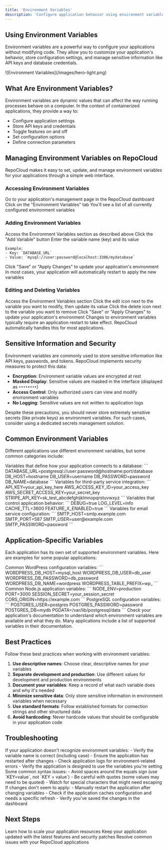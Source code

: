 ```yaml
---
title: 'Environment Variables'
description: 'Configure application behavior using environment variables on RepoCloud'
---
```


## Using Environment Variables

Environment variables are a powerful way to configure your applications without modifying code. They allow you to customize your application's behavior, store configuration settings, and manage sensitive information like API keys and database credentials.

<Frame>
  ![Environment Variables](/images/hero-light.png)
</Frame>

## What Are Environment Variables?

Environment variables are dynamic values that can affect the way running processes behave on a computer. In the context of containerized applications, they provide a way to:

- Configure application settings
- Store API keys and credentials
- Toggle features on and off
- Set configuration options
- Define connection parameters

## Managing Environment Variables on RepoCloud

RepoCloud makes it easy to set, update, and manage environment variables for your applications through a simple web interface.

### Accessing Environment Variables

<Steps>
  <Step title="Navigate to Instance Management">
    Go to your application's management page in the RepoCloud dashboard
  </Step>
  <Step title="Open Environment Variables">
    Click on the "Environment Variables" tab
  </Step>
  <Step title="View Current Variables">
    You'll see a list of all currently configured environment variables
  </Step>
</Steps>

### Adding Environment Variables

<Steps>
  <Step title="Navigate to Environment Variables">
    Access the Environment Variables section as described above
  </Step>
  <Step title="Add New Variable">
    Click the "Add Variable" button
  </Step>
  <Step title="Enter Key and Value">
    Enter the variable name (key) and its value
    
    Example:
    - Key: `DATABASE_URL`
    - Value: `mysql://user:password@localhost:3306/mydatabase`
  </Step>
  <Step title="Save Changes">
    Click "Save" or "Apply Changes" to update your application's environment
  </Step>
  <Step title="Restart Application">
    In most cases, your application will automatically restart to apply the new variables
  </Step>
</Steps>

### Editing and Deleting Variables

<Steps>
  <Step title="Navigate to Environment Variables">
    Access the Environment Variables section
  </Step>
  <Step title="Edit a Variable">
    Click the edit icon next to the variable you want to modify, then update its value
  </Step>
  <Step title="Delete a Variable">
    Click the delete icon next to the variable you want to remove
  </Step>
  <Step title="Save Changes">
    Click "Save" or "Apply Changes" to update your application's environment
  </Step>
</Steps>

<Note>
  Changes to environment variables typically require an application restart to take effect. RepoCloud automatically handles this for most applications.
</Note>

## Sensitive Information and Security

Environment variables are commonly used to store sensitive information like API keys, passwords, and tokens. RepoCloud implements security measures to protect this data:

- **Encryption**: Environment variable values are encrypted at rest
- **Masked Display**: Sensitive values are masked in the interface (displayed as `••••••••`)
- **Access Control**: Only authorized users can view and modify environment variables
- **No Logging**: Sensitive values are not written to application logs

<Warning>
  Despite these precautions, you should never store extremely sensitive secrets (like private keys) as environment variables. For such cases, consider using a dedicated secrets management solution.
</Warning>

## Common Environment Variables

Different applications use different environment variables, but some common categories include:

<AccordionGroup>
  <Accordion title="Database Connection Strings">
    Variables that define how your application connects to a database:
    ```
    DATABASE_URL=postgresql://user:password@hostname:port/database
    DB_HOST=hostname
    DB_USER=username
    DB_PASSWORD=password
    DB_NAME=database
    ```
  </Accordion>
  <Accordion title="API Keys and Authentication">
    Variables for third-party service integration:
    ```
    API_KEY=your_api_key_here
    AWS_ACCESS_KEY_ID=your_access_key
    AWS_SECRET_ACCESS_KEY=your_secret_key
    STRIPE_API_KEY=sk_test_abcdefghijklmnopqrstuvwxyz
    ```
  </Accordion>
  <Accordion title="Application Settings">
    Variables that control application behavior:
    ```
    DEBUG=true
    LOG_LEVEL=info
    CACHE_TTL=3600
    FEATURE_X_ENABLED=true
    ```
  </Accordion>
  <Accordion title="Email Configuration">
    Variables for email service configuration:
    ```
    SMTP_HOST=smtp.example.com
    SMTP_PORT=587
    SMTP_USER=user@example.com
    SMTP_PASSWORD=password
    ```
  </Accordion>
</AccordionGroup>

## Application-Specific Variables

Each application has its own set of supported environment variables. Here are examples for some popular applications:

<AccordionGroup>
  <Accordion title="WordPress">
    Common WordPress configuration variables:
    ```
    WORDPRESS_DB_HOST=mysql_host
    WORDPRESS_DB_USER=db_user
    WORDPRESS_DB_PASSWORD=db_password
    WORDPRESS_DB_NAME=wordpress
    WORDPRESS_TABLE_PREFIX=wp_
    ```
  </Accordion>
  <Accordion title="Node.js Applications">
    Common Node.js application variables:
    ```
    NODE_ENV=production
    PORT=3000
    SESSION_SECRET=your_session_secret
    CORS_ORIGIN=https://example.com
    ```
  </Accordion>
  <Accordion title="PostgreSQL">
    PostgreSQL configuration variables:
    ```
    POSTGRES_USER=postgres
    POSTGRES_PASSWORD=password
    POSTGRES_DB=mydb
    PGDATA=/var/lib/postgresql/data
    ```
  </Accordion>
</AccordionGroup>

<Tip>
  Check your application's documentation to understand which environment variables are available and what they do. Many applications include a list of supported variables in their documentation.
</Tip>

## Best Practices

Follow these best practices when working with environment variables:

1. **Use descriptive names**: Choose clear, descriptive names for your variables
2. **Separate development and production**: Use different values for development and production environments
3. **Document your variables**: Keep a record of what each variable does and why it's needed
4. **Minimize sensitive data**: Only store sensitive information in environment variables when necessary
5. **Use standard formats**: Follow established formats for connection strings and other structured data
6. **Avoid hardcoding**: Never hardcode values that should be configurable in your application code

## Troubleshooting

<AccordionGroup>
  <Accordion title="Application Not Recognizing Variables">
    If your application doesn't recognize environment variables:
    - Verify the variable name is correct (including case)
    - Ensure the application has restarted after changes
    - Check application logs for environment-related errors
    - Verify the application is designed to use the variables you're setting
  </Accordion>
  <Accordion title="Syntax Errors">
    Some common syntax issues:
    - Avoid spaces around the equals sign (use `KEY=value`, not `KEY = value`)
    - Be careful with quotes (some values may need to be quoted)
    - Watch for special characters that might need escaping
  </Accordion>
  <Accordion title="Changes Not Taking Effect">
    If changes don't seem to apply:
    - Manually restart the application after changing variables
    - Check if the application caches configuration and needs a specific refresh
    - Verify you've saved the changes in the dashboard
  </Accordion>
</AccordionGroup>

## Next Steps

<CardGroup>
  <Card title="Scaling" icon="chart-line" href="/user-guide/scaling">
    Learn how to scale your application resources
  </Card>
  <Card title="Updates" icon="arrows-rotate" href="/user-guide/updates">
    Keep your application updated with the latest features and security patches
  </Card>
  <Card title="Troubleshooting" icon="wrench" href="/user-guide/troubleshooting">
    Resolve common issues with your RepoCloud applications
  </Card>
</CardGroup> 
